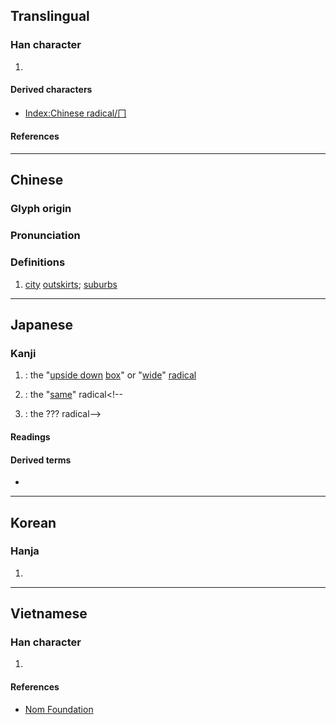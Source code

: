 {{also|ㄇ|冖}}
{{character info}}
{{character info|⼌}}
==Translingual==
{{stroke order|type=animate}}

===Han character===
{{Han char|rn=13|rad=冂|as=00|sn=2|four=77220|canj=LS,XLS|ids=⿰丨𠃌}}

# {{mul-kangxi radical-def}}

====Derived characters====
* [[Index:Chinese radical/冂]]

====References====
{{Han ref|kx=0128.300|dkj=01506|dj=0289.090|hdz=10096.130|uh=5182}}

----

==Chinese==
{{zh-forms|alt=冋,坰}}

===Glyph origin===
{{Han etym}}

===Pronunciation===
{{rfc|zh|Middle Chinese is wrong?}}
{{zh-pron
|m=jiōng
|c=gwing1
|h=pfs=koén/koên
|mn=keng
|w=
|mc=y
|oc=
|cat=n
}}

===Definitions===
{{zh-hanzi}}

# [[city]] [[outskirts]]; [[suburbs]]

----

==Japanese==

===Kanji===
{{ja-kanji|grade=r|rs=冂00}}

# {{m|ja|冏構え|tr=kei-gamae}}: the "[[upside down]] [[box]]" or "[[wide]]" [[radical]]
# {{m|ja|同構え|tr=dō-gamae}}: the "[[same]]" radical<!--
# {{m|ja|???構え|tr=maki-gamae}}: the ??? radical-->

====Readings====
{{ja-readings
|goon=きょう<きやう<くゐやう
|kanon=けい<けい<くゑい
}}

====Derived terms====
* {{ja-r|冂構え|けい-がまえ}}

----

==Korean==

===Hanja===
{{ko-hanja|멀다|멀|경}}

# {{rfdef|ko|sort=冂00}}

----

==Vietnamese==

===Han character===
{{vi-readings|reading=[[quynh]]|rs=冂00}}

# {{rfdef|vi|sort=冂00}}

====References====
* [http://nomfoundation.org/common/nom_details.php?codepoint=5182 Nom Foundation]